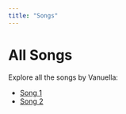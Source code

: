 ```yaml
---
title: "Songs"
---
```


# All Songs

Explore all the songs by Vanuella:

::: {.song-pills}

- [Song 1](song1.qmd){.song-button .pill}
- [Song 2](song2.qmd){.song-button .pill}

:::